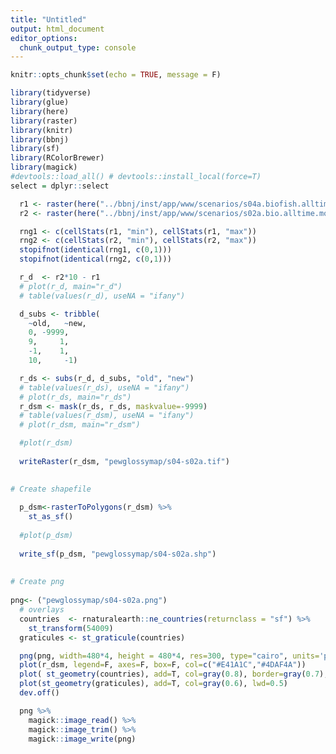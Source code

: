 ```yaml
---
title: "Untitled"
output: html_document
editor_options: 
  chunk_output_type: console
---
```


```r
knitr::opts_chunk$set(echo = TRUE, message = F)
```

```r
library(tidyverse)
library(glue)
library(here)
library(raster)
library(knitr)
library(bbnj)
library(sf)
library(RColorBrewer)
library(magick)
#devtools::load_all() # devtools::install_local(force=T)
select = dplyr::select
```



```r
  r1 <- raster(here("../bbnj/inst/app/www/scenarios/s04a.biofish.alltime.mol50km_sol.tif"))
  r2 <- raster(here("../bbnj/inst/app/www/scenarios/s02a.bio.alltime.mol50km_sol.tif"))

  rng1 <- c(cellStats(r1, "min"), cellStats(r1, "max"))
  rng2 <- c(cellStats(r2, "min"), cellStats(r2, "max"))
  stopifnot(identical(rng1, c(0,1)))
  stopifnot(identical(rng2, c(0,1)))

  r_d  <- r2*10 - r1
  # plot(r_d, main="r_d")
  # table(values(r_d), useNA = "ifany")

  d_subs <- tribble(
    ~old,   ~new,
    0, -9999,
    9,     1,
    -1,    1,
    10,     -1)

  r_ds <- subs(r_d, d_subs, "old", "new")
  # table(values(r_ds), useNA = "ifany")
  # plot(r_ds, main="r_ds")
  r_dsm <- mask(r_ds, r_ds, maskvalue=-9999)
  # table(values(r_dsm), useNA = "ifany")
  # plot(r_dsm, main="r_dsm")

  #plot(r_dsm)
  
  writeRaster(r_dsm, "pewglossymap/s04-s02a.tif")

  
# Create shapefile
  
  p_dsm<-rasterToPolygons(r_dsm) %>%
    st_as_sf()
  
  #plot(p_dsm)
  
  write_sf(p_dsm, "pewglossymap/s04-s02a.shp")
  
  
# Create png
  
png<- ("pewglossymap/s04-s02a.png")
  # overlays
  countries  <- rnaturalearth::ne_countries(returnclass = "sf") %>%
    st_transform(54009)
  graticules <- st_graticule(countries)

  png(png, width=480*4, height = 480*4, res=300, type="cairo", units='px')
  plot(r_dsm, legend=F, axes=F, box=F, col=c("#E41A1C","#4DAF4A"))
  plot( st_geometry(countries), add=T, col=gray(0.8), border=gray(0.7), lwd=0.5)
  plot(st_geometry(graticules), add=T, col=gray(0.6), lwd=0.5)
  dev.off()

  png %>%
    magick::image_read() %>%
    magick::image_trim() %>%
    magick::image_write(png)
  
  
```

